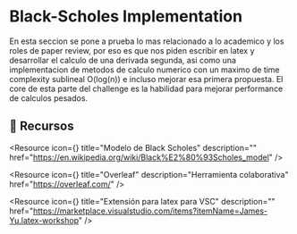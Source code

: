 
# Black-Scholes Implementation

En esta seccion se pone a prueba lo mas relacionado a lo academico y los roles de paper review, por eso es que nos piden escribir en latex y desarrollar el calculo de una derivada segunda, asi como una implementacion de metodos de calculo numerico con un maximo de time complexity sublineal O(log(n)) e incluso mejorar esa primera propuesta. El core de esta parte del challenge es la habilidad para mejorar performance de calculos pesados. 

<IREmbed src="https://www.youtube.com/embed/evv17NX92m0?si=sjiBOxKdnYGXEPQy"/>

## 🔗 Recursos

<Resource
icon={<LinkIcon className="color-4"/>}
title="Modelo de Black Scholes"
description=""
href="https://en.wikipedia.org/wiki/Black%E2%80%93Scholes_model"
/>

<Resource
icon={<FilesIcon className="color-2"/>}
title="Overleaf"
description="Herramienta colaborativa"
href="https://overleaf.com/"
/>

<Resource
icon={<FilesIcon className="color-2"/>}
title="Extensión para latex para VSC"
description=""
href="https://marketplace.visualstudio.com/items?itemName=James-Yu.latex-workshop"
/>

